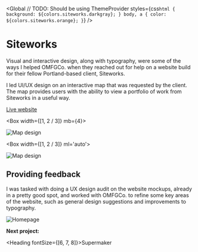 
<SEO title="Siteworks" />

<Global
  // TODO: Should be using ThemeProvider
  styles={css`
    html {
      background: ${colors.siteworks.darkgray};
    }
    body,
    a {
      color: ${colors.siteworks.orange};
    }
  `}
/>

<Container>


# Siteworks

Visual and interactive design, along with typography, were some of the ways I helped OMFGCo. when they reached out for help on a website build for their fellow Portland-based client, Siteworks.

I led UI/UX design on an interactive map that was requested by the client. The map provides users with the ability to view a portfolio of work from Siteworks in a useful way.

[Live website](https://siteworksportland.com/)

</Container>


<!-- /// NEW SECTION \\\ -->

<Container full>


<Box width={[1, 2 / 3]} mb={4}>


![Map design](../../images/siteworks/map-1.png)

</Box>


<Box width={[1, 2 / 3]} ml='auto'>


![Map design](../../images/siteworks/map-2.png)

</Box>


</Container>


<Container text>


## Providing feedback

I was tasked with doing a UX design audit on the website mockups, already in a pretty good spot, and worked with OMFGCo. to refine some key areas of the website, such as general design suggestions and improvements to typography.

</Container>


<Container width={sizes.medium}>


![Homepage](../../images/siteworks/homepage.jpg)

</Container>


<!-- /// NEXT PROJECT \\\ -->

<Container text>


**Next project:**

<Link to='/project/supermaker'>


<Heading fontSize={[6, 7, 8]}>Supermaker</Heading>

</Link>


</Container>

